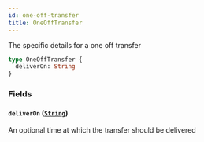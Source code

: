 ```yaml
---
id: one-off-transfer
title: OneOffTransfer
---
```



The specific details for a one off transfer

```graphql
type OneOffTransfer {
  deliverOn: String
}
```


### Fields

#### `deliverOn` ([`String`](/docs/graphql/scalars/string))

An optional time at which the transfer should be delivered




